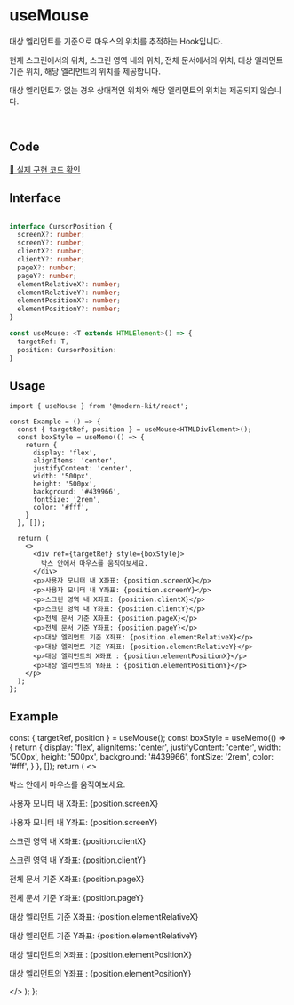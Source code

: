 
# useMouse

대상 엘리먼트를 기준으로 마우스의 위치를 추적하는 Hook입니다.

현재 스크린에서의 위치, 스크린 영역 내의 위치, 전체 문서에서의 위치, 대상 엘리먼트 기준 위치, 해당 엘리먼트의 위치를 제공합니다.

대상 엘리먼트가 없는 경우 상대적인 위치와 해당 엘리먼트의 위치는 제공되지 않습니다.

<br />

## Code
[🔗 실제 구현 코드 확인](https://github.com/modern-agile-team/modern-kit/blob/main/packages/react/src/hooks/useMouse/index.ts)

## Interface
```ts title="typescript"

interface CursorPosition {
  screenX?: number;
  screenY?: number;
  clientX?: number;
  clientY?: number;
  pageX?: number;
  pageY?: number;
  elementRelativeX?: number;
  elementRelativeY?: number;
  elementPositionX?: number;
  elementPositionY?: number;
}

const useMouse: <T extends HTMLElement>() => {
  targetRef: T,
  position: CursorPosition:
}
```

## Usage
```tsx title="typescript"
import { useMouse } from '@modern-kit/react';

const Example = () => {
  const { targetRef, position } = useMouse<HTMLDivElement>();
  const boxStyle = useMemo(() => {
    return {
      display: 'flex',
      alignItems: 'center',
      justifyContent: 'center',
      width: '500px', 
      height: '500px',
      background: '#439966',
      fontSize: '2rem',
      color: '#fff',
    }
  }, []);

  return (
    <>
      <div ref={targetRef} style={boxStyle}>
        박스 안에서 마우스를 움직여보세요.
      </div>
      <p>사용자 모니터 내 X좌표: {position.screenX}</p>
      <p>사용자 모니터 내 Y좌표: {position.screenY}</p>
      <p>스크린 영역 내 X좌표: {position.clientX}</p>
      <p>스크린 영역 내 Y좌표: {position.clientY}</p>
      <p>전체 문서 기준 X좌표: {position.pageX}</p>
      <p>전체 문서 기준 Y좌표: {position.pageY}</p>
      <p>대상 엘리먼트 기준 X좌표: {position.elementRelativeX}</p>
      <p>대상 엘리먼트 기준 Y좌표: {position.elementRelativeY}</p>
      <p>대상 엘리먼트의 X좌표 : {position.elementPositionX}</p>
      <p>대상 엘리먼트의 Y좌표 : {position.elementPositionY}</p>
    </p>
  );
};
```

## Example
  const { targetRef, position } = useMouse();
  const boxStyle = useMemo(() => {
    return {
      display: 'flex',
      alignItems: 'center',
      justifyContent: 'center',
      width: '500px', 
      height: '500px',
      background: '#439966',
      fontSize: '2rem',
      color: '#fff',
    }
  }, []);
  return (
    <>
      <div ref={targetRef} style={boxStyle}>
        박스 안에서 마우스를 움직여보세요.
      </div>
      <p>사용자 모니터 내 X좌표: {position.screenX}</p>
      <p>사용자 모니터 내 Y좌표: {position.screenY}</p>
      <p>스크린 영역 내 X좌표: {position.clientX}</p>
      <p>스크린 영역 내 Y좌표: {position.clientY}</p>
      <p>전체 문서 기준 X좌표: {position.pageX}</p>
      <p>전체 문서 기준 Y좌표: {position.pageY}</p>
      <p>대상 엘리먼트 기준 X좌표: {position.elementRelativeX}</p>
      <p>대상 엘리먼트 기준 Y좌표: {position.elementRelativeY}</p>
      <p>대상 엘리먼트의 X좌표 : {position.elementPositionX}</p>
      <p>대상 엘리먼트의 Y좌표 : {position.elementPositionY}</p>
    </>
  );
};

<Example />